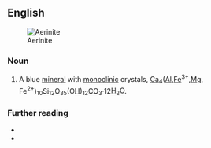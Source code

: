 ==English==
[[Image:Aerinite2.jpg|thumb|Aerinite]]

===Noun===
{{en-noun|-}}

# {{lb|en|mineral}} A blue [[mineral]] with [[monoclinic]] crystals, [[calcium|Ca]]<sub>4</sub>([[aluminum|Al]],[[iron|Fe]]<sup>3+</sup>,[[magnesium|Mg]], Fe<sup>2+</sup>)<sub>10</sub>[[silicon|Si]]<sub>12</sub>[[oxygen|O]]<sub>35</sub>(O[[hydrogen|H]])<sub>12</sub>[[carbon|C]]O<sub>3</sub>·12[[water|H<sub>2</sub>O]].

===Further reading===
* {{R:WebMineral}}
* {{R:mindat}}
